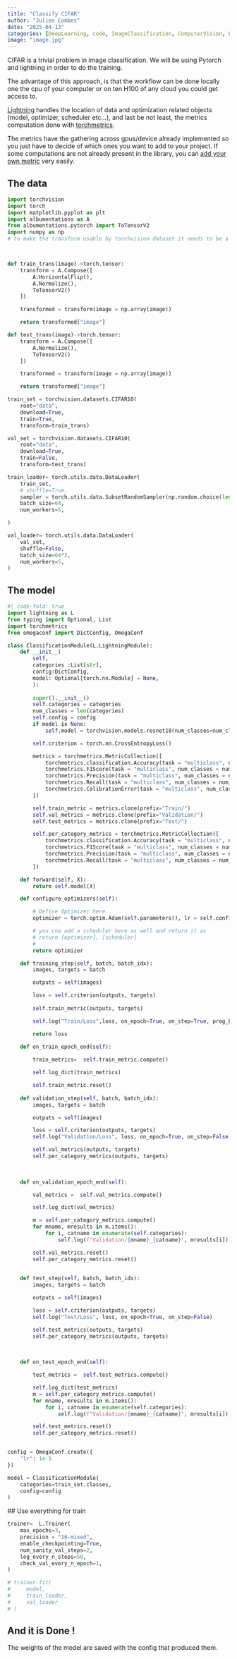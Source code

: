 ```yaml
---
title: "Classify CIFAR"
author: "Julien Combes"
date: "2025-04-13"
categories: [DeepLearning, code, ImageClassification, ComputerVision, ENG]
image: "image.jpg"
---
```



CIFAR is a trivial problem in image classification.
We will be using Pytorch and lightning in order to do the training.


The advantage of this approach, is that the workflow can be done locally
one the cpu of your computer or on ten H100 of any cloud you could get access to. 

[Lightning](https://lightning.ai/docs/pytorch/stable/) handles the location of data and optimization related objects (model, optimizer, scheduler etc...), and last be not least, the metrics computation done with [torchmetrics](https://lightning.ai/docs/torchmetrics/stable/).

The metrics have the gathering across gpus/device already implemented so you just have to decide of which ones you want to add to your project. If some computations are not already present in the library, you can [add your own metric](https://lightning.ai/docs/torchmetrics/stable/pages/implement.html) very easily.


## The data


```python
import torchvision
import torch
import matplotlib.pyplot as plt
import albumentations as A
from albumentations.pytorch import ToTensorV2
import numpy as np
# to make the transform usable by torchvision dataset it needs to be a function that takes an image as input and return an image as well



def train_trans(image)->torch.tensor:
    transform = A.Compose([
        A.HorizontalFlip(),
        A.Normalize(),
        ToTensorV2()
    ]) 

    transformed = transform(image = np.array(image))

    return transformed["image"]

def test_trans(image)->torch.tensor:
    transform = A.Compose([
        A.Normalize(),
        ToTensorV2()
    ]) 

    transformed = transform(image = np.array(image))

    return transformed["image"]

train_set = torchvision.datasets.CIFAR10(
    root="data", 
    download=True, 
    train=True,
    transform=train_trans)

val_set = torchvision.datasets.CIFAR10(
    root="data", 
    download=True, 
    train=False,
    transform=test_trans)

train_loader= torch.utils.data.DataLoader(
    train_set,
    # shuffle=True,
    sampler = torch.utils.data.SubsetRandomSampler(np.random.choice(len(train_set), 10000)),
    batch_size=64,
    num_workers=5,

)

val_loader= torch.utils.data.DataLoader(
    val_set,
    shuffle=False,
    batch_size=64*2,
    num_workers=5,
)

```


## The model



```python
#| code-fold: true
import lightning as L
from typing import Optional, List
import torchmetrics
from omegaconf import DictConfig, OmegaConf

class ClassificationModule(L.LightningModule):
    def __init__(
        self, 
        categories :List[str],
        config:DictConfig,
        model: Optional[torch.nn.Module] = None, 
        ):
        
        super().__init__()
        self.categories = categories
        num_classes = len(categories)
        self.config = config
        if model is None:
            self.model = torchvision.models.resnet18(num_classes=num_classes)

        self.criterion = torch.nn.CrossEntropyLoss()

        metrics = torchmetrics.MetricCollection([
            torchmetrics.classification.Accuracy(task = "multiclass", num_classes = num_classes),
            torchmetrics.F1Score(task = "multiclass", num_classes = num_classes),
            torchmetrics.Precision(task = "multiclass", num_classes = num_classes),
            torchmetrics.Recall(task = "multiclass", num_classes = num_classes),
            torchmetrics.CalibrationError(task = "multiclass", num_classes = num_classes),
        ])

        self.train_metric = metrics.clone(prefix="Train/")
        self.val_metrics = metrics.clone(prefix="Validation/")
        self.test_metrics = metrics.clone(prefix="Test/")

        self.per_category_metrics = torchmetrics.MetricCollection([
            torchmetrics.classification.Accuracy(task = "multiclass", num_classes = num_classes, average = None),
            torchmetrics.F1Score(task = "multiclass", num_classes = num_classes, average = None),
            torchmetrics.Precision(task = "multiclass", num_classes = num_classes, average = None),
            torchmetrics.Recall(task = "multiclass", num_classes = num_classes, average = None),
        ])

    def forward(self, X):
        return self.model(X)

    def configure_optimizers(self):

        # Define Optimizer here
        optimizer = torch.optim.Adam(self.parameters(), lr = self.config.lr, weight_decay=1e-5)

        # you cna add a scheduler here as well and return it as 
        # return [optimizer], [scheduler]
        # 
        return optimizer

    def training_step(self, batch, batch_idx):
        images, targets = batch

        outputs = self(images)

        loss = self.criterion(outputs, targets)
        
        self.train_metric(outputs, targets)

        self.log("Train/Loss",loss, on_epoch=True, on_step=True, prog_bar=True)

        return loss
    
    def on_train_epoch_end(self):

        train_metrics=  self.train_metric.compute()

        self.log_dict(train_metrics)

        self.train_metric.reset()
    
    def validation_step(self, batch, batch_idx):
        images, targets = batch

        outputs = self(images)

        loss = self.criterion(outputs, targets)
        self.log("Validation/Loss", loss, on_epoch=True, on_step=False)

        self.val_metrics(outputs, targets)
        self.per_category_metrics(outputs, targets)

        
    
    def on_validation_epoch_end(self):

        val_metrics =  self.val_metrics.compute()

        self.log_dict(val_metrics)

        m = self.per_category_metrics.compute()
        for mname, mresults in m.items():
            for i, catname in enumerate(self.categories):
                self.log(f"Validation/{mname}_{catname}", mresults[i])

        self.val_metrics.reset()
        self.per_category_metrics.reset()
    

    def test_step(self, batch, batch_idx):
        images, targets = batch

        outputs = self(images)

        loss = self.criterion(outputs, targets)
        self.log("Test/Loss", loss, on_epoch=True, on_step=False)

        self.test_metrics(outputs, targets)
        self.per_category_metrics(outputs, targets)

        
    
    def on_test_epoch_end(self):

        test_metrics =  self.test_metrics.compute()

        self.log_dict(test_metrics)
        m = self.per_category_metrics.compute()
        for mname, mresults in m.items():
            for i, catname in enumerate(self.categories):
                self.log(f"Validation/{mname}_{catname}", mresults[i])

        self.test_metrics.reset()
        self.per_category_metrics.reset()


config = OmegaConf.create({
    "lr": 1e-5
})

model = ClassificationModule(
    categories=train_set.classes,
    config=config
)


```

## Use everything for train


```python
trainer=  L.Trainer(
    max_epochs=3,
    precision = "16-mixed",
    enable_checkpointing=True,
    num_sanity_val_steps=2,
    log_every_n_steps=50,
    check_val_every_n_epoch=1,
)

# trainer.fit(
#     model,
#     train_loader,
#     val_loader
# )


```

## And it is Done ! 

The weights of the model are saved with the config that produced them.
